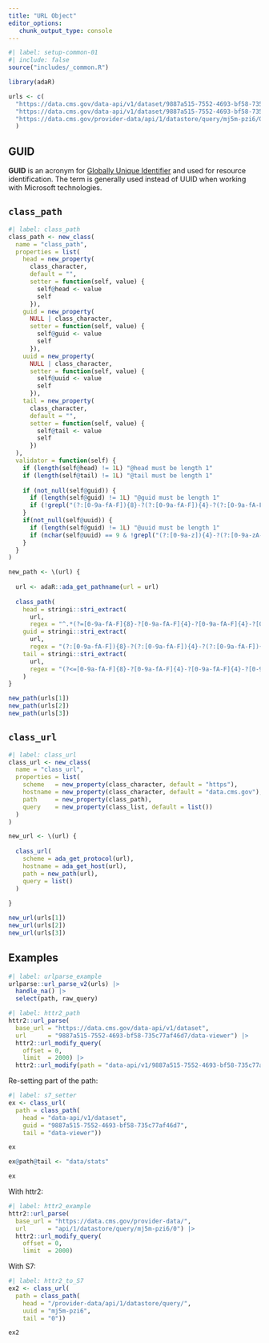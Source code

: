 ```yaml
---
title: "URL Object"
editor_options: 
   chunk_output_type: console
---
```


```r
#| label: setup-common-01
#| include: false
source("includes/_common.R")

library(adaR)

urls <- c(
  "https://data.cms.gov/data-api/v1/dataset/9887a515-7552-4693-bf58-735c77af46d7/data/stats",
  "https://data.cms.gov/data-api/v1/dataset/9887a515-7552-4693-bf58-735c77af46d7/data-viewer?size=5000&offset=10000",
  "https://data.cms.gov/provider-data/api/1/datastore/query/mj5m-pzi6/0?offset=0&limit=2000"
  )
```

## GUID

__GUID__ is an acronym for [Globally Unique Identifier](https://uibakery.io/regex-library/guid-regex-python) and used for resource identification. The term is generally used instead of UUID when working with Microsoft technologies.

## `class_path`

```r
#| label: class_path
class_path <- new_class(
  name = "class_path",
  properties = list(
    head = new_property(
      class_character,
      default = "",
      setter = function(self, value) {
        self@head <- value
        self
      }),
    guid = new_property(
      NULL | class_character,
      setter = function(self, value) {
        self@guid <- value
        self
      }),
    uuid = new_property(
      NULL | class_character,
      setter = function(self, value) {
        self@uuid <- value
        self
      }),
    tail = new_property(
      class_character,
      default = "",
      setter = function(self, value) {
        self@tail <- value
        self
      })
  ),
  validator = function(self) { 
    if (length(self@head) != 1L) "@head must be length 1" 
    if (length(self@tail) != 1L) "@tail must be length 1"
    
    if (not_null(self@guid)) {
      if (length(self@guid) != 1L) "@guid must be length 1" 
      if (!grepl("(?:[0-9a-fA-F]){8}-?(?:[0-9a-fA-F]){4}-?(?:[0-9a-fA-F]){4}-?(?:[0-9a-fA-F]){4}-?(?:[0-9a-fA-F]){12}", self@guid)) "@guid invalid"
    }
    if(not_null(self@uuid)) {
      if (length(self@guid) != 1L) "@uuid must be length 1" 
      if (nchar(self@uuid) == 9 & !grepl("(?:[0-9a-z]){4}-?(?:[0-9a-zA-F]){4}", self@uuid)) "@uuid invalid"
    }
  }
)
```

```r
new_path <- \(url) {
  
  url <- adaR::ada_get_pathname(url = url)
  
  class_path(
    head = stringi::stri_extract(
      url,
      regex = "^.*(?=[0-9a-fA-F]{8}-?[0-9a-fA-F]{4}-?[0-9a-fA-F]{4}-?[0-9a-fA-F]{4}-?[0-9a-fA-F]{12})"),
    guid = stringi::stri_extract(
      url,
      regex = "(?:[0-9a-fA-F]){8}-?(?:[0-9a-fA-F]){4}-?(?:[0-9a-fA-F]){4}-?(?:[0-9a-fA-F]){4}-?(?:[0-9a-fA-F]){12}"),
    tail = stringi::stri_extract(
      url,
      regex = "(?<=[0-9a-fA-F]{8}-?[0-9a-fA-F]{4}-?[0-9a-fA-F]{4}-?[0-9a-fA-F]{4}-?[0-9a-fA-F]{12}).*$")
    )
}

new_path(urls[1])
new_path(urls[2])
new_path(urls[3])
```

## `class_url`

```r
#| label: class_url
class_url <- new_class(
  name = "class_url",
  properties = list(
    scheme   = new_property(class_character, default = "https"),
    hostname = new_property(class_character, default = "data.cms.gov"),
    path     = new_property(class_path),
    query    = new_property(class_list, default = list())
  )
)
```


```r
new_url <- \(url) {
  
  class_url(
    scheme = ada_get_protocol(url),
    hostname = ada_get_host(url),
    path = new_path(url),
    query = list()
  )
  
}

new_url(urls[1])
new_url(urls[2])
new_url(urls[3])
```


## Examples

```r
#| label: urlparse_example
urlparse::url_parse_v2(urls) |> 
  handle_na() |> 
  select(path, raw_query)
```

```r
#| label: httr2_path
httr2::url_parse(
  base_url = "https://data.cms.gov/data-api/v1/dataset", 
  url      = "9887a515-7552-4693-bf58-735c77af46d7/data-viewer") |> 
  httr2::url_modify_query(
    offset = 0, 
    limit  = 2000) |> 
  httr2::url_modify(path = "data-api/v1/9887a515-7552-4693-bf58-735c77af46d7/data/stats")
```

Re-setting part of the path:

```r
#| label: s7_setter
ex <- class_url(
  path = class_path(
    head = "data-api/v1/dataset",
    guid = "9887a515-7552-4693-bf58-735c77af46d7",
    tail = "data-viewer"))

ex

ex@path@tail <- "data/stats"

ex
```

With httr2:

```r
#| label: httr2_example
httr2::url_parse(
  base_url = "https://data.cms.gov/provider-data/", 
  url      = "api/1/datastore/query/mj5m-pzi6/0") |> 
  httr2::url_modify_query(
    offset = 0, 
    limit  = 2000)
```

With S7:

```r
#| label: httr2_to_S7
ex2 <- class_url(
  path = class_path(
    head = "/provider-data/api/1/datastore/query/",
    uuid = "mj5m-pzi6",
    tail = "0"))

ex2
```

